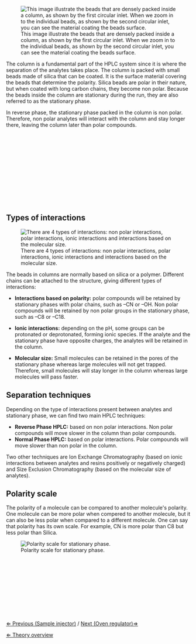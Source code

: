 [[File: Column packing.png|frame|left|This image illustrate the beads that are densely packed inside a column, as shown by the first circular inlet. When we zoom in to the individual beads, as shown by the second circular inlet, you can see the material coating the beads surface.]]


The column is a fundamental part of the HPLC system since it is where the separation of the analytes takes place. The column is packed with small beads made of silica that can be coated. It is the surface material covering the beads that determine the polarity. Silica beads are polar in their nature, but when coated with long carbon chains, they become non polar. Because the beads inside the column are stationary during the run, they are also referred to as the stationary phase.


In reverse phase, the stationary phase packed in the column is non polar. Therefore, non polar analytes will interact with the column and stay longer there, leaving the column later than polar compounds. 
<br><br><br><br><br><br><br><br><br><br><br><br><br> 

==Types of interactions==
[[File: Types of interactions.png|frame|There are 4 types of interactions: non polar interactions, polar interactions, ionic interactions and interactions based on the molecular size.]]

The beads in columns are normally based on silica or a polymer. Different chains can be attached to the structure, giving different types of interactions:

* '''Interactions based on polarity:''' polar compounds will be retained by stationary phases with polar chains, such as –CN or –OH. Non polar compounds will be retained by non polar groups in the stationary phase, such as –C8 or –C18.

* '''Ionic interactions:''' depending on the pH, some groups can be protonated or deprotonated, forming ionic species. If the analyte and the stationary phase have opposite charges, the analytes will be retained in the column.

* '''Molecular size:''' Small molecules can be retained in the pores of the stationary phase whereas large molecules will not get trapped. Therefore, small molecules will stay longer in the column whereas large molecules will pass faster.


==Separation techniques==
Depending on the type of interactions present between analytes and stationary phase, we can find two main HPLC techniques:
* '''Reverse Phase HPLC:''' based on non polar interactions. Non polar compounds will move slower in the column than polar compounds.
* '''Normal Phase HPLC:''' based on polar interactions. Polar compounds will move slower than non polar in the column.


Two other techniques are Ion Exchange Chromatography (based on ionic interactions between analytes and resins positively or negatively charged) and Size Exclusion Chromatography (based on the molecular size of analytes). 


==Polarity scale==
The polarity of a molecule can be compared to another molecule's polarity. One molecule can be more polar when compered to another molecule, but it can also be less polar when compared to a different molecule. One can say that polarity has its own scale. For example, CN is more polar than C8 but less polar than Silica.

[[File: StationaryPolarity.jpg|frame|left|Polarity scale for stationary phase.]]

<br><br><br><br><br><br><br><br><br><br>

[[Sample injector|&lArr; Previous (Sample injector)]] / [[Oven regulator|Next (Oven regulator)&rArr;]]

[[HPLC|&lArr; Theory overview]]